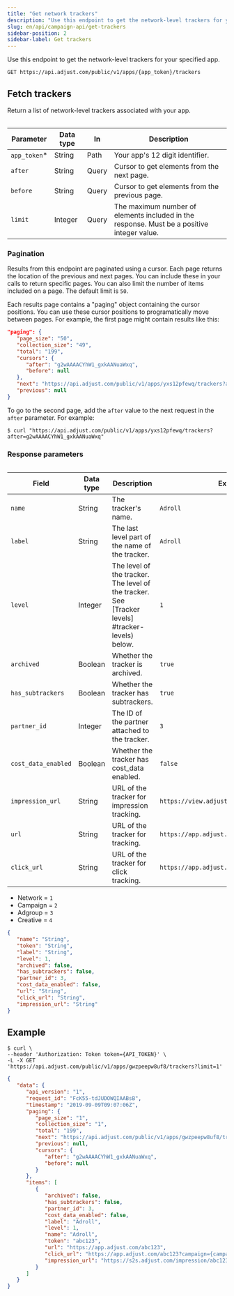```yaml
---
title: "Get network trackers"
description: "Use this endpoint to get the network-level trackers for your specified app."
slug: en/api/campaign-api/get-trackers
sidebar-position: 2
sidebar-label: Get trackers
---
```


Use this endpoint to get the network-level trackers for your specified app.

```http title="Endpoint" "/{app_token}/trackers"
GET https://api.adjust.com/public/v1/apps/{app_token}/trackers
```

## Fetch trackers

Return a list of network-level trackers associated with your app.

<Table>

| Parameter     | Data type | In    | Description                                                                                |
| ------------- | --------- | ----- | ------------------------------------------------------------------------------------------ |
| `app_token`\* | String    | Path  | Your app's 12 digit identifier.                                                            |
| `after`       | String    | Query | Cursor to get elements from the next page.                                                 |
| `before`      | String    | Query | Cursor to get elements from the previous page.                                             |
| `limit`       | Integer   | Query | The maximum number of elements included in the response. Must be a positive integer value. |

</Table>

### Pagination

Results from this endpoint are paginated using a cursor. Each page returns the location of the previous and next pages. You can include these in your calls to return specific pages. You can also limit the number of items included on a page. The default limit is `50`.

Each results page contains a "paging" object containing the cursor positions. You can use these cursor positions to programatically move between pages. For example, the first page might contain results like this:

```json title="Pagination example"
"paging": {
   "page_size": "50",
   "collection_size": "49",
   "total": "199",
   "cursors": {
      "after": "g2wAAAACYhW1_gxkAANuaWxq",
      "before": null
   },
   "next": "https://api.adjust.com/public/v1/apps/yxs12pfewq/trackers?after=g2wAAAACYhW1_gxkAANuaWxq&limit=50",
   "previous": null
}
```

To go to the second page, add the `after` value to the next request in the `after` parameter. For example:

```console title="cURL" "after=g2wAAAACYhW1_gxkAANuaWxq"
$ curl "https://api.adjust.com/public/v1/apps/yxs12pfewq/trackers?after=g2wAAAACYhW1_gxkAANuaWxq"
```

### Response parameters

<Table search>

| Field               | Data type | Description                                                                                      | Example                                     |
| ------------------- | --------- | ------------------------------------------------------------------------------------------------ | ------------------------------------------- |
| `name`              | String    | The tracker's name.                                                                              | `Adroll`                                    |
| `label`             | String    | The last level part of the name of the tracker.                                                  | `Adroll`                                    |
| `level`             | Integer   | The level of the tracker. The level of the tracker. See [Tracker levels] #tracker-levels) below. | `1`                                         |
| `archived`          | Boolean   | Whether the tracker is archived.                                                                 | `true`                                      |
| `has_subtrackers`   | Boolean   | Whether the tracker has subtrackers.                                                             | `true`                                      |
| `partner_id`        | Integer   | The ID of the partner attached to the tracker.                                                   | `3`                                         |
| `cost_data_enabled` | Boolean   | Whether the tracker has cost_data enabled.                                                       | `false`                                     |
| `impression_url`    | String    | URL of the tracker for impression tracking.                                                      | `https://view.adjust.com/impression/abc123` |
| `url`               | String    | URL of the tracker for tracking.                                                                 | `https://app.adjust.com/abc123`             |
| `click_url`         | String    | URL of the tracker for click tracking.                                                           | `https://app.adjust.com/abc123`             |

</Table>

<Accordion title="Tracker levels">

-  Network = `1`
-  Campaign = `2`
-  Adgroup = `3`
-  Creative = `4`

</Accordion>

```json title="Success response"
{
   "name": "String",
   "token": "String",
   "label": "String",
   "level": 1,
   "archived": false,
   "has_subtrackers": false,
   "partner_id": 3,
   "cost_data_enabled": false,
   "url": "String",
   "click_url": "String",
   "impression_url": "String"
}
```

## Example

```console title="cURL" "gwzpeepw8uf8"
$ curl \
--header 'Authorization: Token token={API_TOKEN}' \
-L -X GET 'https://api.adjust.com/public/v1/apps/gwzpeepw8uf8/trackers?limit=1'
```

```json title="Success response"
{
   "data": {
      "api_version": "1",
      "request_id": "FcK55-tdJUDOWQIAABsB",
      "timestamp": "2019-09-09T09:07:06Z",
      "paging": {
         "page_size": "1",
         "collection_size": "1",
         "total": "199",
         "next": "https://api.adjust.com/public/v1/apps/gwzpeepw8uf8/trackers?after=g2wAAAACYhW1_gxkAANuaWxq&limit=1",
         "previous": null,
         "cursors": {
            "after": "g2wAAAACYhW1_gxkAANuaWxq",
            "before": null
         }
      },
      "items": [
         {
            "archived": false,
            "has_subtrackers": false,
            "partner_id": 3,
            "cost_data_enabled": false,
            "label": "Adroll",
            "level": 1,
            "name": "Adroll",
            "token": "abc123",
            "url": "https://app.adjust.com/abc123",
            "click_url": "https://app.adjust.com/abc123?campaign={campaign_name}&idfa={idfa}&deeplink=http%3A%2F%2Fa.b%2Fc%3Fd%3D1%26e%3D%%MACROS%%",
            "impression_url": "https://s2s.adjust.com/impression/abc123?campaign={campaign_name}&idfa={idfa}&s2s=1"
         }
      ]
   }
}
```
